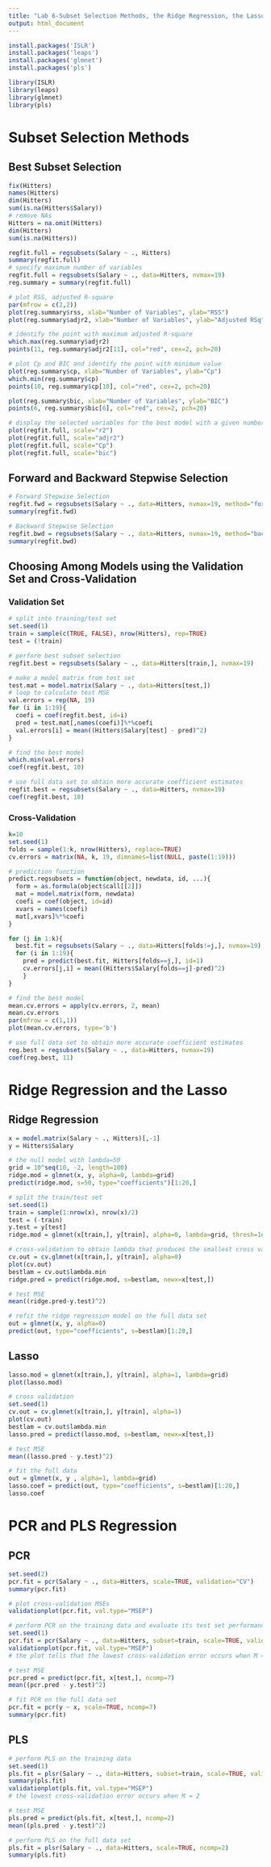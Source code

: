 ```yaml
---
title: "Lab 6-Subset Selection Methods, the Ridge Regression, the Lasso"
output: html_document
---
```

```r
install.packages('ISLR')
install.packages('leaps')
install.packages('glmnet')
install.packages('pls')
```

```r
library(ISLR)
library(leaps)
library(glmnet)
library(pls)
```

# Subset Selection Methods
## Best Subset Selection
```r
fix(Hitters)
names(Hitters)
dim(Hitters)
sum(is.na(Hitters$Salary))
# remove NAs
Hitters = na.omit(Hitters)
dim(Hitters)
sum(is.na(Hitters))
```

```r
regfit.full = regsubsets(Salary ~ ., Hitters)
summary(regfit.full)
# specify maximum number of variables
regfit.full = regsubsets(Salary ~ ., data=Hitters, nvmax=19)
reg.summary = summary(regfit.full)

# plot RSS, adjusted R-square
par(mfrow = c(2,2))
plot(reg.summary$rss, xlab="Number of Variables", ylab="RSS")
plot(reg.summary$adjr2, xlab="Number of Variables", ylab="Adjusted RSq")

# identify the point with maximum adjusted R-square
which.max(reg.summary$adjr2)
points(11, reg.summary$adjr2[11], col="red", cex=2, pch=20)

# plot Cp and BIC and identify the point with minimum value
plot(reg.summary$cp, xlab="Number of Variables", ylab="Cp")
which.min(reg.summary$cp)
points(10, reg.summary$cp[10], col="red", cex=2, pch=20)

plot(reg.summary$bic, xlab="Number of Variables", ylab="BIC")
points(6, reg.summary$bic[6], col="red", cex=2, pch=20)

# display the selected variables for the best model with a given number of predictors ranked according to r2, adjr2, Cp, BIC
plot(regfit.full, scale="r2")
plot(regfit.full, scale="adjr2")
plot(regfit.full, scale="Cp")
plot(regfit.full, scale="bic")
```

## Forward and Backward Stepwise Selection
```r
# Forward Stepwise Selection
regfit.fwd = regsubsets(Salary ~ ., data=Hitters, nvmax=19, method="forward")
summary(regfit.fwd)

# Backward Stepwise Selection
regfit.bwd = regsubsets(Salary ~ ., data=Hitters, nvmax=19, method="backward")
summary(regfit.bwd)
```

## Choosing Among Models using the Validation Set and Cross-Validation
### Validation Set
```r
# split into training/test set
set.seed(1)
train = sample(c(TRUE, FALSE), nrow(Hitters), rep=TRUE)
test = (!train)

# perform best subset selection
regfit.best = regsubsets(Salary ~ ., data=Hitters[train,], nvmax=19)

# make a model matrix from test set
test.mat = model.matrix(Salary ~ ., data=Hitters[test,])
# loop to calculate test MSE
val.errors = rep(NA, 19)
for (i in 1:19){
  coefi = coef(regfit.best, id=i)
  pred = test.mat[,names(coefi)]%*%coefi
  val.errors[i] = mean((Hitters$Salary[test] - pred)^2)
}

# find the best model
which.min(val.errors)
coef(regfit.best, 10)

# use full data set to obtain more accurate coefficient estimates
regfit.best = regsubsets(Salary ~ ., data=Hitters, nvmax=19)
coef(regfit.best, 10)
```

### Cross-Validation
```r
k=10
set.seed(1)
folds = sample(1:k, nrow(Hitters), replace=TRUE)
cv.errors = matrix(NA, k, 19, dimnames=list(NULL, paste(1:19)))

# prediction function
predict.regsubsets = function(object, newdata, id, ...){
  form = as.formula(object$call[[2]])
  mat = model.matrix(form, newdata)
  coefi = coef(object, id=id)
  xvars = names(coefi)
  mat[,xvars]%*%coefi
}

for (j in 1:k){
  best.fit = regsubsets(Salary ~ ., data=Hitters[folds!=j,], nvmax=19)
  for (i in 1:19){                      
    pred = predict(best.fit, Hitters[folds==j,], id=1)
    cv.errors[j,i] = mean((Hitters$Salary[folds==j]-pred)^2)
    }
}

# find the best model
mean.cv.errors = apply(cv.errors, 2, mean)
mean.cv.errors
par(mfrow = c(1,1))
plot(mean.cv.errors, type='b')

# use full data set to obtain more accurate coefficient estimates
reg.best = regsubsets(Salary ~ ., data=Hitters, nvmax=19)
coef(reg.best, 11)
```

# Ridge Regression and the Lasso
## Ridge Regression
```r
x = model.matrix(Salary ~ ., Hitters)[,-1]
y = Hitters$Salary

# the null model with lambda=50
grid = 10^seq(10, -2, length=100)
ridge.mod = glmnet(x, y, alpha=0, lambda=grid)
predict(ridge.mod, s=50, type="coefficients")[1:20,]

# split the train/test set
set.seed(1)
train = sample(1:nrow(x), nrow(x)/2)
test = (-train)
y.test = y[test]
ridge.mod = glmnet(x[train,], y[train], alpha=0, lambda=grid, thresh=1e-12)

# cross-validation to obtain lambda that produces the smallest cross validation error
cv.out = cv.glmnet(x[train,], y[train], alpha=0)
plot(cv.out)
bestlam = cv.out$lambda.min
ridge.pred = predict(ridge.mod, s=bestlam, newx=x[test,])

# test MSE
mean((ridge.pred-y.test)^2)

# refit the ridge regression model on the full data set
out = glmnet(x, y, alpha=0)
predict(out, type="coefficients", s=bestlam)[1:20,]

```
## Lasso
```r
lasso.mod = glmnet(x[train,], y[train], alpha=1, lambda=grid)
plot(lasso.mod)

# cross validation
set.seed(1)
cv.out = cv.glmnet(x[train,], y[train], alpha=1)
plot(cv.out)
bestlam = cv.out$lambda.min
lasso.pred = predict(lasso.mod, s=bestlam, newx=x[test,])

# test MSE
mean((lasso.pred - y.test)^2)

# fit the full data
out = glmnet(x, y , alpha=1, lambda=grid)
lasso.coef = predict(out, type="coefficients", s=bestlam)[1:20,]
lasso.coef
```

# PCR and PLS Regression
## PCR
```r
set.seed(2)
pcr.fit = pcr(Salary ~ ., data=Hitters, scale=TRUE, validation="CV")
summary(pcr.fit)

# plot cross-validation MSEs
validationplot(pcr.fit, val.type="MSEP")

# perform PCR on the training data and evaluate its test set performance
set.seed(1)
pcr.fit = pcr(Salary ~ ., data=Hitters, subset=train, scale=TRUE, validation="CV")
validationplot(pcr.fit, val.type="MSEP")
# the plot tells that the lowest cross-validation error occurs when M = 7 component are used

# test MSE
pcr.pred = predict(pcr.fit, x[test,], ncomp=7)
mean((pcr.pred - y.test)^2)

# fit PCR on the full data set
pcr.fit = pcr(y ~ x, scale=TRUE, ncomp=7)
summary(pcr.fit)
```

## PLS
```r
# perform PLS on the training data
set.seed(1)
pls.fit = plsr(Salary ~ ., data=Hitters, subset=train, scale=TRUE, validation="CV")
summary(pls.fit)
validationplot(pls.fit, val.type="MSEP")
# the lowest cross-validation error occurs when M = 2

# test MSE
pls.pred = predict(pls.fit, x[test,], ncomp=2)
mean((pls.pred - y.test)^2)

# perform PLS on the full data set
pls.fit = plsr(Salary ~ ., data=Hitters, scale=TRUE, ncomp=2)
summary(pls.fit)
```




